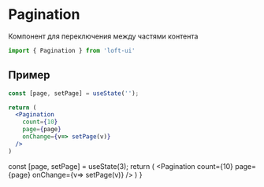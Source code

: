 
# Pagination
Компонент для переключения между частями контента

```js
import { Pagination } from 'loft-ui'
```

## Пример
```jsx
const [page, setPage] = useState('');

return (
  <Pagination
    count={10}
    page={page}
    onChange={v=> setPage(v)}
  />
)
```

  const [page, setPage] = useState(3);
  return (
    <Pagination
      count={10}
      page={page}
      onChange={v=> setPage(v)}
    />
  )
}

<Example />
